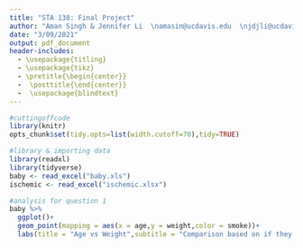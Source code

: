 ```yaml
---
title: "STA 138: Final Project"
author: "Aman Singh & Jennifer Li  \namasin@ucdavis.edu  \njdjli@ucdavis.edu  \nUC Davis  \n Instructor: Prabir Burman  "
date: "3/09/2021"
output: pdf_document
header-includes:
  - \usepackage{titling}
  - \usepackage{tikz}
  - \pretitle{\begin{center}}
  -  \posttitle{\end{center}}
  -  \usepackage{blindtext}
---
```

\newpage
\begin{center}
\LARGE{Question 1: Low Birth Rate}
\end{center}
\newpage
```r
#cuttingoffcode
library(knitr)
opts_chunk$set(tidy.opts=list(width.cutoff=70),tidy=TRUE)
```
\newcommand*\circled[1]{\tikz[baseline=(char.base)]{
            \node[shape=circle,draw,inner sep=2pt] (char) {#1};}}
  
```r
#library & importing data
library(readxl)
library(tidyverse)
baby <- read_excel("baby.xls")
ischemic <- read_excel("ischemic.xlsx")
```

```r
#analysis for question 1
baby %>%
  ggplot()+
  geom_point(mapping = aes(x = age,y = weight,color = smoke))+
  labs(title = "Age vs Weight",subtitle = "Comparison based on if they smoked or not",x = "Age of Mother",y = "Weight of mother",color = "Smoke",caption = "Graph A")
```







\circled{I} \textbf{Introduction}

\circled{II} \textbf{Materials and Methods}

\circled{III} \textbf{Results}

\circled{I} \textbf{Conclusion}

\newpage
\circled{VI} \center{\textbf{Code Appendix}}
```r
```

